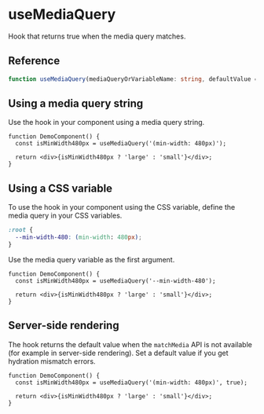 
<Meta title="Hooks / useMediaQuery" />

# useMediaQuery

Hook that returns true when the media query matches.

## Reference

```ts
function useMediaQuery(mediaQueryOrVariableName: string, defaultValue = false): boolean;
```

## Using a media query string

Use the hook in your component using a media query string.

```tsx
function DemoComponent() {
  const isMinWidth480px = useMediaQuery('(min-width: 480px)');

  return <div>{isMinWidth480px ? 'large' : 'small'}</div>;
}
```

## Using a CSS variable

To use the hook in your component using the CSS variable, define the media query in your CSS
variables.

```css
:root {
  --min-width-480: (min-width: 480px);
}
```

Use the media query variable as the first argument.

```tsx
function DemoComponent() {
  const isMinWidth480px = useMediaQuery('--min-width-480');

  return <div>{isMinWidth480px ? 'large' : 'small'}</div>;
}
```

## Server-side rendering

The hook returns the default value when the `matchMedia` API is not available (for example in
server-side rendering). Set a default value if you get hydration mismatch errors.

```tsx
function DemoComponent() {
  const isMinWidth480px = useMediaQuery('(min-width: 480px)', true);

  return <div>{isMinWidth480px ? 'large' : 'small'}</div>;
}
```
